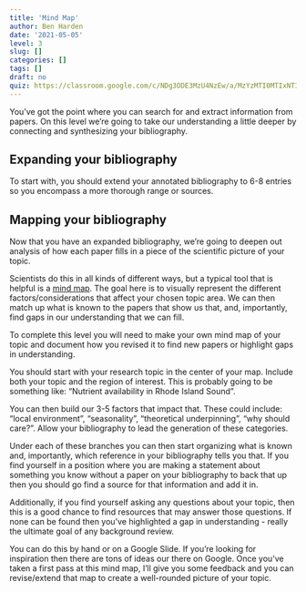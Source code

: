 ```yaml
---
title: 'Mind Map'
author: Ben Harden
date: '2021-05-05'
level: 3
slug: []
categories: []
tags: []
draft: no
quiz: https://classroom.google.com/c/NDg3ODE3MzU4NzEw/a/MzYzMTI0MTIxNTIw/details
---
```


You've got the point where you can search for and extract information from papers. On this level we're going to take our understanding a little deeper by connecting and synthesizing your bibliography.

## Expanding your bibliography

To start with, you should extend your annotated bibliography to 6-8 entries so you encompass a more thorough range or sources.

## Mapping your bibliography

Now that you have an expanded bibliography, we're going to deepen out analysis of how each paper fills in a piece of the scientific picture of your topic.

Scientists do this in all kinds of different ways, but a typical tool that is helpful is a [mind map](https://mind-map.com/learn-how-to-mind-map/). The goal here is to visually represent the different factors/considerations that affect your chosen topic area. We can then match up what is known to the papers that show us that, and, importantly, find gaps in our understanding that we can fill.

To complete this level you will need to make your own mind map of your topic and document how you revised it to find new papers or highlight gaps in understanding.

You should start with your research topic in the center of your map. Include both your topic and the region of interest. This is probably going to be something like: "Nutrient availability in Rhode Island Sound".

You can then build our 3-5 factors that impact that. These could include: "local environment", "seasonality", "theoretical underpinning", "why should care?". Allow your bibliography to lead the generation of these categories. 

Under each of these branches you can then start organizing what is known and, importantly, which reference in your bibliography tells you that. If you find yourself in a position where you are making a statement about something you know without a paper on your bibliography to back that up then you should go find a source for that information and add it in.

Additionally, if you find yourself asking any questions about your topic, then this is a good chance to find resources that may answer those questions. If none can be found then you've highlighted a gap in understanding - really the ultimate goal of any background review.

You can do this by hand or on a Google Slide. If you're looking for inspiration then there are tons of ideas our there on Google. Once you've taken a first pass at this mind map, I'll give you some feedback and you can revise/extend that map to create a well-rounded picture of your topic.
